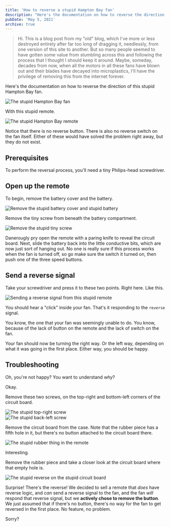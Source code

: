 ```yaml
---
title: 'How to reverse a stupid Hampton Bay fan'
description: "Here's the documentation on how to reverse the direction of a stupid Hampton Bay fan and remote combination that have no reverse buttons or switches."
pubDate: 'May 5, 2021'
archive: true
---
```


> Hi. This is a blog post from my "old" blog, which I've more or less destroyed
> entirely after far too long of dragging it, needlessly, from one version of
> this site to another. But so many people seemed to have gotten some value from
> stumbling across this and following the process that I thought I should keep
> it around. Maybe, someday, decades from now, when all the motors in all these
> fans have blown out and their blades have decayed into microplastics, I'll
> have the privilege of removing this from the internet forever.

Here's the documentation on how to reverse the direction of this stupid Hampton Bay fan.

![The stupid Hampton Bay fan](/stupid-hampton-bay-fan/fan.jpg)

With this stupid remote.

![The stupid Hampton Bay remote](/stupid-hampton-bay-fan/remote.jpg)

Notice that there is no reverse button. There is also no reverse switch on the fan itself. Either of these would have
solved the problem right away, but they do not exist.

## Prerequisites

To perform the reversal process, you'll need a tiny Philips-head screwdriver.

## Open up the remote

To begin, remove the battery cover and the battery.

![Remove the stupid battery cover and stupid battery](/stupid-hampton-bay-fan/battery.jpg)

Remove the tiny screw from beneath the battery compartment.

![Remove the stupid tiny screw](/stupid-hampton-bay-fan/screw.jpg)

Danerougly pry open the remote with a paring knife to reveal the circuit board. Next, slide the battery back into the
little conductive bits, which are now just sort of hanging out. No one is really sure if this process works when the fan
is turned off, so go make sure the switch it turned on, then push one of the three speed buttons.

## Send a reverse signal

Take your screwdriver and press it to these two points. Right here. Like this.

![Sending a reverse signal from this stupid remote](/stupid-hampton-bay-fan/signal.jpg)

You should hear a "click" inside your fan. That's it responding to the `reverse` signal.

You know, the one that your fan was seemingly unable to do. You know, because of the lack of button on the remote and
the lack of switch on the fan.

Your fan should now be turning the right way. Or the left way, depending on what it was going in the first place. Either
way, you should be happy.

## Troubleshooting

Oh, you're not happy? You want to understand _why_?

Okay.

Remove these two screws, on the top-right and bottom-left corners of the circuit board.

<div className="grid grid-cols-1 lg:grid-cols-2 gap-4">
  <div>
    <img
      src="/stupid-hampton-bay-fan/screw-tr.jpg"
      alt="The stupid top-right screw"
    />
  </div>
  <div>
    <img
      src="/stupid-hampton-bay-fan/screw-bl.jpg"
      alt="The stupid back-left screw"
    />
  </div>
</div>

Remove the circuit board from the case. Note that the rubber piece has a fifth hole in it, but there's no button
attached to the circuit board there.

![The stupid rubber thing in the remote](/stupid-hampton-bay-fan/rubber.jpg)

Interesting.

Remove the rubber piece and take a closer look at the circuit board where that empty hole is.

![The stupid reverse on the stupid circuit board](/stupid-hampton-bay-fan/reverse.jpg)

Surprise! There's the reverse! We decided to sell a remote that _does_ have reverse logic, and _can_ send a reverse
signal to the fan, and the fan _will_ respond that reverse signal, but we **actively chose to remove the button**. We
just assumed that if there's no button, there's no way for the fan to get reversed in the first place. No feature, no
problem.

Sorry?

